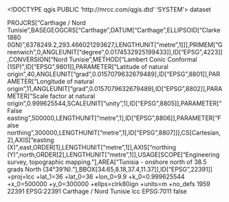 <!DOCTYPE qgis PUBLIC 'http://mrcc.com/qgis.dtd' 'SYSTEM'>
<qgis version="3.32.3-Lima">
  <identifier></identifier>
  <parentidentifier></parentidentifier>
  <language></language>
  <type>dataset</type>
  <title></title>
  <abstract></abstract>
  <contact>
    <name></name>
    <organization></organization>
    <position></position>
    <voice></voice>
    <fax></fax>
    <email></email>
    <role></role>
  </contact>
  <links/>
  <dates/>
  <fees></fees>
  <encoding></encoding>
  <crs>
    <spatialrefsys nativeFormat="Wkt">
      <wkt>PROJCRS["Carthage / Nord Tunisie",BASEGEOGCRS["Carthage",DATUM["Carthage",ELLIPSOID["Clarke 1880 (IGN)",6378249.2,293.466021293627,LENGTHUNIT["metre",1]]],PRIMEM["Greenwich",0,ANGLEUNIT["degree",0.0174532925199433]],ID["EPSG",4223]],CONVERSION["Nord Tunisie",METHOD["Lambert Conic Conformal (1SP)",ID["EPSG",9801]],PARAMETER["Latitude of natural origin",40,ANGLEUNIT["grad",0.0157079632679489],ID["EPSG",8801]],PARAMETER["Longitude of natural origin",11,ANGLEUNIT["grad",0.0157079632679489],ID["EPSG",8802]],PARAMETER["Scale factor at natural origin",0.999625544,SCALEUNIT["unity",1],ID["EPSG",8805]],PARAMETER["False easting",500000,LENGTHUNIT["metre",1],ID["EPSG",8806]],PARAMETER["False northing",300000,LENGTHUNIT["metre",1],ID["EPSG",8807]]],CS[Cartesian,2],AXIS["easting (X)",east,ORDER[1],LENGTHUNIT["metre",1]],AXIS["northing (Y)",north,ORDER[2],LENGTHUNIT["metre",1]],USAGE[SCOPE["Engineering survey, topographic mapping."],AREA["Tunisia - onshore north of 38.5 grads North (34°39'N)."],BBOX[34.65,8.18,37.4,11.37]],ID["EPSG",22391]]</wkt>
      <proj4>+proj=lcc +lat_1=36 +lat_0=36 +lon_0=9.9 +k_0=0.999625544 +x_0=500000 +y_0=300000 +ellps=clrk80ign +units=m +no_defs</proj4>
      <srsid>1959</srsid>
      <srid>22391</srid>
      <authid>EPSG:22391</authid>
      <description>Carthage / Nord Tunisie</description>
      <projectionacronym>lcc</projectionacronym>
      <ellipsoidacronym>EPSG:7011</ellipsoidacronym>
      <geographicflag>false</geographicflag>
    </spatialrefsys>
  </crs>
  <extent>
    <spatial crs="EPSG:22391" maxz="0" miny="0" dimensions="2" minz="0" minx="0" maxx="0" maxy="0"/>
    <temporal>
      <period>
        <start></start>
        <end></end>
      </period>
    </temporal>
  </extent>
</qgis>
